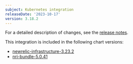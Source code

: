 ```yaml
---
subject: Kubernetes integration
releaseDate: '2023-10-17'
version: 3.18.2
---
```


For a detailed description of changes, see the [release notes](https://github.com/newrelic/nri-kubernetes/releases/tag/v3.18.2).

This integration is included in the following chart versions:
* [newrelic-infrastructure-3.23.2](https://github.com/newrelic/nri-kubernetes/releases/tag/newrelic-infrastructure-3.23.2)
* [nri-bundle-5.0.41](https://github.com/newrelic/helm-charts/releases/tag/nri-bundle-5.0.41)
